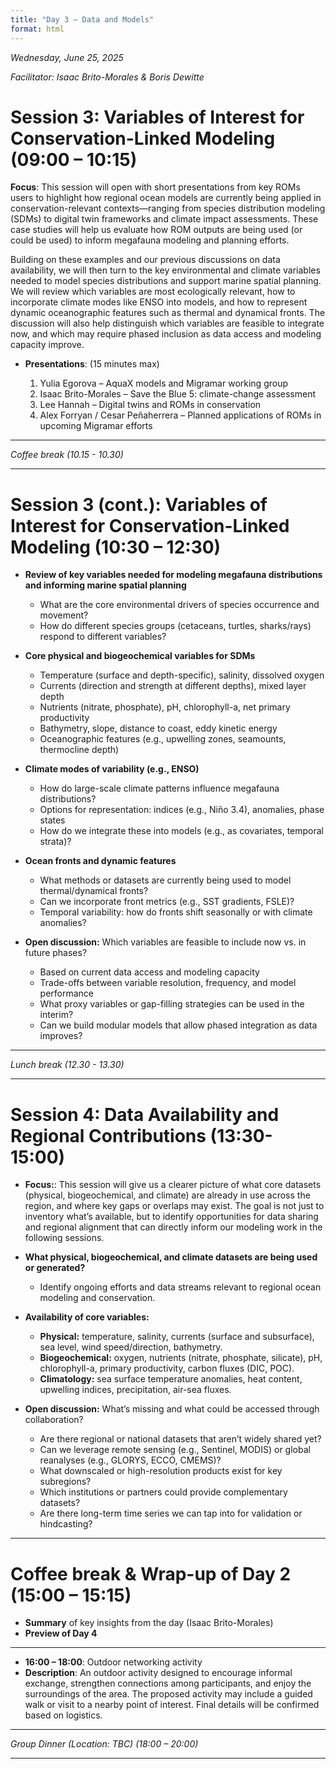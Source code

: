 ```yaml
---
title: "Day 3 – Data and Models"
format: html
---
```


::: top-banner
:::

::: text-center
*Wednesday, June 25, 2025*
:::

::: text-center
*Facilitator: Isaac Brito-Morales & Boris Dewitte*
:::

# Session 3: Variables of Interest for Conservation-Linked Modeling (09:00 – 10:15)

::: {.callout-note appearance="simple"}
**Focus**: This session will open with short presentations from key ROMs users to highlight how regional ocean models are currently being applied in conservation-relevant contexts—ranging from species distribution modeling (SDMs) to digital twin frameworks and climate impact assessments. These case studies will help us evaluate how ROM outputs are being used (or could be used) to inform megafauna modeling and planning efforts.

Building on these examples and our previous discussions on data availability, we will then turn to the key environmental and climate variables needed to model species distributions and support marine spatial planning. We will review which variables are most ecologically relevant, how to incorporate climate modes like ENSO into models, and how to represent dynamic oceanographic features such as thermal and dynamical fronts. The discussion will also help distinguish which variables are feasible to integrate now, and which may require phased inclusion as data access and modeling capacity improve.

-   **Presentations**: (15 minutes max)

    1.  Yulia Egorova – AquaX models and Migramar working group
    2.  Isaac Brito-Morales – Save the Blue 5: climate-change assessment
    3.  Lee Hannah – Digital twins and ROMs in conservation
    4.  Alex Forryan / Cesar Peñaherrera – Planned applications of ROMs in upcoming Migramar efforts
:::

------------------------------------------------------------------------

:::: text-center
::: section-small
*Coffee break (10.15 - 10.30)*
:::
::::

------------------------------------------------------------------------

# Session 3 (cont.): Variables of Interest for Conservation-Linked Modeling (10:30 – 12:30)

::: {.callout-note appearance="simple"}
-   **Review of key variables needed for modeling megafauna distributions and informing marine spatial planning**

    -   What are the core environmental drivers of species occurrence and movement?
    -   How do different species groups (cetaceans, turtles, sharks/rays) respond to different variables?

-   **Core physical and biogeochemical variables for SDMs**

    -   Temperature (surface and depth-specific), salinity, dissolved oxygen
    -   Currents (direction and strength at different depths), mixed layer depth
    -   Nutrients (nitrate, phosphate), pH, chlorophyll-a, net primary productivity
    -   Bathymetry, slope, distance to coast, eddy kinetic energy
    -   Oceanographic features (e.g., upwelling zones, seamounts, thermocline depth)

-   **Climate modes of variability (e.g., ENSO)**

    -   How do large-scale climate patterns influence megafauna distributions?
    -   Options for representation: indices (e.g., Niño 3.4), anomalies, phase states
    -   How do we integrate these into models (e.g., as covariates, temporal strata)?

-   **Ocean fronts and dynamic features**

    -   What methods or datasets are currently being used to model thermal/dynamical fronts?
    -   Can we incorporate front metrics (e.g., SST gradients, FSLE)?
    -   Temporal variability: how do fronts shift seasonally or with climate anomalies?

-   **Open discussion:** Which variables are feasible to include now vs. in future phases?

    -   Based on current data access and modeling capacity
    -   Trade-offs between variable resolution, frequency, and model performance
    -   What proxy variables or gap-filling strategies can be used in the interim?
    -   Can we build modular models that allow phased integration as data improves?
:::

------------------------------------------------------------------------

:::: text-center
::: section-small
*Lunch break (12.30 - 13.30)*
:::
::::

------------------------------------------------------------------------

# Session 4: Data Availability and Regional Contributions (13:30- 15:00)

::: {.callout-note appearance="simple"}
-   **Focus:**: This session will give us a clearer picture of what core datasets (physical, biogeochemical, and climate) are already in use across the region, and where key gaps or overlaps may exist. The goal is not just to inventory what’s available, but to identify opportunities for data sharing and regional alignment that can directly inform our modeling work in the following sessions.

-   **What physical, biogeochemical, and climate datasets are being used or generated?**

    -   Identify ongoing efforts and data streams relevant to regional ocean modeling and conservation.

-   **Availability of core variables:**

    -   **Physical:** temperature, salinity, currents (surface and subsurface), sea level, wind speed/direction, bathymetry.
    -   **Biogeochemical:** oxygen, nutrients (nitrate, phosphate, silicate), pH, chlorophyll-a, primary productivity, carbon fluxes (DIC, POC).
    -   **Climatology:** sea surface temperature anomalies, heat content, upwelling indices, precipitation, air-sea fluxes.

-   **Open discussion:** What’s missing and what could be accessed through collaboration?

    -   Are there regional or national datasets that aren’t widely shared yet?
    -   Can we leverage remote sensing (e.g., Sentinel, MODIS) or global reanalyses (e.g., GLORYS, ECCO, CMEMS)?
    -   What downscaled or high-resolution products exist for key subregions?
    -   Which institutions or partners could provide complementary datasets?
    -   Are there long-term time series we can tap into for validation or hindcasting?
:::

------------------------------------------------------------------------

# Coffee break & Wrap-up of Day 2 (15:00 – 15:15)

::: {.callout-note appearance="simple"}
-   **Summary** of key insights from the day (Isaac Brito-Morales)
-   **Preview of Day 4**
:::

------------------------------------------------------------------------

::: {.callout-note appearance="simple"}
-   **16:00 – 18:00**: Outdoor networking activity
-   **Description**: An outdoor activity designed to encourage informal exchange, strengthen connections among participants, and enjoy the surroundings of the area. The proposed activity may include a guided walk or visit to a nearby point of interest. Final details will be confirmed based on logistics.
:::

------------------------------------------------------------------------

:::: text-center
::: section-small
*Group Dinner (Location: TBC) (18:00 – 20:00)*
:::
::::

------------------------------------------------------------------------
